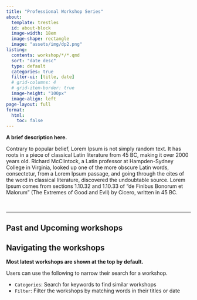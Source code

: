 ```yaml
---
title: "Professional Workshop Series"
about:
  template: trestles
  id: about-block
  image-width: 18em
  image-shape: rectangle
  image: "assets/img/dp2.png"
listing: 
  contents: workshop/*/*.qmd
  sort: "date desc"
  type: default
  categories: true
  filter-ui: [title, date]
  # grid-columns: 4
  # grid-item-border: true
  image-height: "100px"
  image-align: left
page-layout: full
format:
  html:
    toc: false
---
```


::: {#about-block}

__A brief description here.__

Contrary to popular belief, Lorem Ipsum is not simply random text. It has roots in a piece of classical Latin literature from 45 BC, making it over 2000 years old. Richard McClintock, a Latin professor at Hampden-Sydney College in Virginia, looked up one of the more obscure Latin words, consectetur, from a Lorem Ipsum passage, and going through the cites of the word in classical literature, discovered the undoubtable source. Lorem Ipsum comes from sections 1.10.32 and 1.10.33 of "de Finibus Bonorum et Malorum" (The Extremes of Good and Evil) by Cicero, written in 45 BC. 

:::

\

___

## Past and Upcoming workshops
::: {.callout-tip collapse=true}
## Navigating the workshops

__Most latest workshops are shown at the top by default.__

Users can use the following to narrow their search for a workshop.

- `Categories`: Search for keywords to find similar workshops
- `Filter`: Filter the workshops by matching words in their titles or date

:::